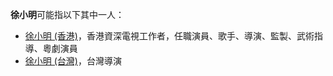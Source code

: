 '''徐小明'''可能指以下其中一人：
*[[徐小明_(香港)|徐小明 (香港)]]，香港資深電視工作者，任職演員、歌手、導演、監製、武術指導、粵劇演員
*[[徐小明_(台灣)|徐小明 (台灣)]]，台灣導演
{{disambig|X小明|Cat=三字徐姓人名消歧义}}